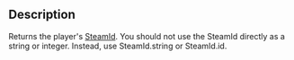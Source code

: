 {{Lua/Function |
  returns = [[Lua/Shared/SteamId|SteamId]] |
  prototype = Player:GetSteamId() |
}}

==Description==
Returns the player's [[Lua/Shared/SteamId|SteamId]]. You should not use the SteamId directly as a string or integer. Instead, use SteamId.string or SteamId.id.
